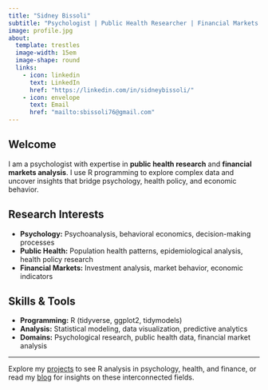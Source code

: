 ```yaml
---
title: "Sidney Bissoli"
subtitle: "Psychologist | Public Health Researcher | Financial Markets Analyst"
image: profile.jpg
about:
  template: trestles
  image-width: 15em
  image-shape: round
  links:
    - icon: linkedin
      text: LinkedIn
      href: "https://linkedin.com/in/sidneybissoli/"
    - icon: envelope
      text: Email
      href: "mailto:sbissoli76@gmail.com"
---
```


## Welcome

I am a psychologist with expertise in **public health research** and **financial markets analysis**. I use R programming to explore complex data and uncover insights that bridge psychology, health policy, and economic behavior.

## Research Interests

-   **Psychology:** Psychoanalysis, behavioral economics, decision-making processes
-   **Public Health:** Population health patterns, epidemiological analysis, health policy research
-   **Financial Markets:** Investment analysis, market behavior, economic indicators

## Skills & Tools

-   **Programming:** R (tidyverse, ggplot2, tidymodels)
-   **Analysis:** Statistical modeling, data visualization, predictive analytics
-   **Domains:** Psychological research, public health data, financial market analysis

------------------------------------------------------------------------

Explore my [projects](projects/) to see R analysis in psychology, health, and finance, or read my [blog](blog/) for insights on these interconnected fields.
